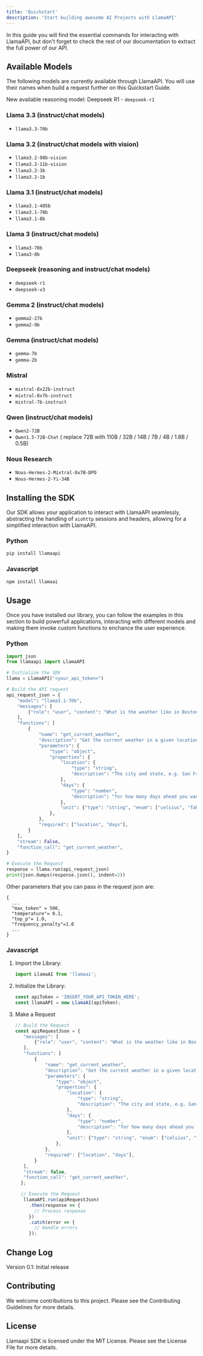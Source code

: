 ```yaml
---
title: 'Quickstart'
description: 'Start building awesome AI Projects with LlamaAPI'
---
```


In this guide you will find the essential commands for interacting with LlamaAPI, but don't forget
to check the rest of our documentation to extract the full power of our API.

## Available Models
The following models are currently available through LlamaAPI. You will use their names when build a request
further on this Quickstart Guide.

<Tip>New available reasoning model: Deepseek R1 - `deepseek-r1`</Tip>

### Llama 3.3 (instruct/chat models)
- `llama3.3-70b`

### Llama 3.2 (instruct/chat models with vision)
- `llama3.2-90b-vision`
- `llama3.2-11b-vision`
- `llama3.2-3b`
- `llama3.2-1b`

### Llama 3.1 (instruct/chat models)

- `llama3.1-405b`
- `llama3.1-70b`
- `llama3.1-8b`

### Llama 3 (instruct/chat models)

- `llama3-70b`
- `llama3-8b`

### Deepseek (reasoning and instruct/chat models)
- `deepseek-r1`
- `deepseek-v3`

### Gemma 2 (instruct/chat models)
- `gemma2-27b`
- `gemma2-9b`

### Gemma (instruct/chat models)
- `gemma-7b`
- `gemma-2b`

### Mistral
- `mixtral-8x22b-instruct`
- `mixtral-8x7b-instruct`
- `mistral-7b-instruct`

### Qwen (instruct/chat models)
- `Qwen2-72B`
- `Qwen1.5-72B-Chat` ( replace 72B with 110B / 32B / 14B / 7B / 4B / 1.8B / 0.5B)

### Nous Research
- `Nous-Hermes-2-Mixtral-8x7B-DPO`
- `Nous-Hermes-2-Yi-34B`

## Installing the SDK
Our SDK allows your application to interact with LlamaAPI seamlessly, abstracting the handling
of `aiohttp` sessions and headers, allowing for a simplified interaction with LlamaAPI.

### Python
```python
pip install llamaapi
```

### Javascript
```bash
npm install llamaai
```

## Usage
Once you have installed our library, you can follow the examples in this section to build
powerfull applications, interacting with different models and making them invoke custom functions
to enchance the user experience.

### Python
```python
import json
from llamaapi import LlamaAPI

# Initialize the SDK
llama = LlamaAPI("<your_api_token>")

# Build the API request
api_request_json = {
    "model": "llama3.1-70b",
    "messages": [
        {"role": "user", "content": "What is the weather like in Boston?"},
    ],
    "functions": [
        {
            "name": "get_current_weather",
            "description": "Get the current weather in a given location",
            "parameters": {
                "type": "object",
                "properties": {
                    "location": {
                        "type": "string",
                        "description": "The city and state, e.g. San Francisco, CA",
                    },
                    "days": {
                        "type": "number",
                        "description": "for how many days ahead you wants the forecast",
                    },
                    "unit": {"type": "string", "enum": ["celsius", "fahrenheit"]},
                },
            },
            "required": ["location", "days"],
        }
    ],
    "stream": False,
    "function_call": "get_current_weather",
}

# Execute the Request
response = llama.run(api_request_json)
print(json.dumps(response.json(), indent=2))
```

Other parameters that you can pass in the request json are:

```
{
  ...
  "max_token" = 500,
  "temperature"= 0.1,
  "top_p"= 1.0,
  "frequency_penalty"=1.0
  ...
}
```

### Javascript
1. Import the Library:

   ```javascript
   import LlamaAI from 'llamaai';
   ```

2. Initialize the Library:

   ```javascript
   const apiToken = 'INSERT_YOUR_API_TOKEN_HERE';
   const llamaAPI = new LlamaAI(apiToken);
   ```

3. Make a Request

   ```javascript
   // Build the Request
   const apiRequestJson = {
      "messages": [
          {"role": "user", "content": "What is the weather like in Boston?"},
      ],
      "functions": [
          {
              "name": "get_current_weather",
              "description": "Get the current weather in a given location",
              "parameters": {
                  "type": "object",
                  "properties": {
                      "location": {
                          "type": "string",
                          "description": "The city and state, e.g. San Francisco, CA",
                      },
                      "days": {
                          "type": "number",
                          "description": "for how many days ahead you wants the forecast",
                      },
                      "unit": {"type": "string", "enum": ["celsius", "fahrenheit"]},
                  },
              },
              "required": ["location", "days"],
          }
      ],
      "stream": false,
      "function_call": "get_current_weather",
     };
   
     // Execute the Request
      llamaAPI.run(apiRequestJson)
        .then(response => {
          // Process response
        })
        .catch(error => {
          // Handle errors
        });
   ```

## Change Log

Version 0.1: Initial release

## Contributing

We welcome contributions to this project. Please see the Contributing Guidelines for more details.

## License

Llamaapi SDK is licensed under the MIT License. Please see the License File for more details.
